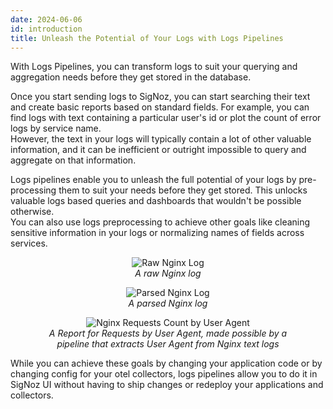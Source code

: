 ```yaml
---
date: 2024-06-06
id: introduction
title: Unleash the Potential of Your Logs with Logs Pipelines
---
```



With Logs Pipelines, you can transform logs to suit your querying
and aggregation needs before they get stored in the database.


<YouTube id="OneENGNmLd0" mute={false} />


Once you start sending logs to SigNoz, you can start searching their text
and create basic reports based on standard fields. For example, you can find logs
with text containing a particular user's id or plot the count of error logs by service name.  
However, the text in your logs will typically contain a lot of other valuable information,
and it can be inefficient or outright impossible to query and aggregate on
that information.

Logs pipelines enable you to unleash the full potential of your logs by
pre-processing them to suit your needs before they get stored. This unlocks
valuable logs based queries and dashboards that wouldn't be possible otherwise.  
You can also use logs preprocessing to achieve other goals like cleaning sensitive
information in your logs or normalizing names of fields across services.

<figure data-zoomable align="center">
  <img
    alt="Raw Nginx Log"
    src="/img/logs/pipelines/raw-nginx-log.webp "
  />
  <figcaption>
    <i>
      A raw Nginx log
    </i>
  </figcaption>
</figure>


<figure data-zoomable align="center">
  <img
    alt="Parsed Nginx Log"
    src="/img/logs/pipelines/parsed-nginx-log.webp "
  />
  <figcaption>
    <i>
      A parsed Nginx log
    </i>
  </figcaption>
</figure>


<figure data-zoomable align="center">
  <img
    alt="Nginx Requests Count by User Agent"
    src="/img/logs/pipelines/nginx-requests-by-user-agent.webp"
  />
  <figcaption>
    <i>
      A Report for Requests by User Agent, made possible by a pipeline that extracts User Agent from Nginx text logs
    </i>
  </figcaption>
</figure>



While you can achieve these goals by changing your application code or by changing config
for your otel collectors, logs pipelines allow you to do it in SigNoz UI without having to ship changes
or redeploy your applications and collectors.
